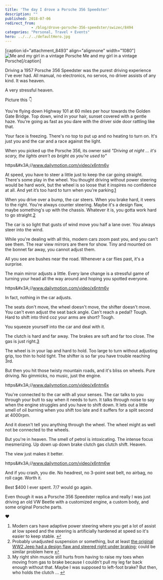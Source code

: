 ```yaml
---
title: 'The day I drove a Porsche 356 Speedster'
description: ""
published: 2018-07-06
redirect_from: 
            - /blog/drove-porsche-356-speedster/swizec/8494
categories: "Personal, Travel + Events"
hero: ../../../defaultHero.jpg
---
```

\[caption id=&quot;attachment_8493&quot; align=&quot;alignnone&quot; width=&quot;1080&quot;]![Me and my girl in a vintage Porsche](./img/blog-wp-content-uploads-2018-07-vintage.jpg) Me and my girl in a vintage Porsche\[/caption]



Driving a 1957 Porsche 356 Speedster was the purest driving experience I&#x27;ve ever had. All manual, no electronics, no servos, no driver assists of any kind. It was heaven.



A very stressful heaven.



Picture this 👇



You&#x27;re flying down Highway 101 at 60 miles per hour towards the Golden Gate Bridge. Top down, wind in your hair, sunset covered with a gentle haze. You&#x27;re going as fast as you dare with the driver side door rattling like that.



Your face is freezing. There&#x27;s no top to put up and no heating to turn on. It&#x27;s just you and the car and a race against the light.



When you picked up the Porsche 356, its owner said _&quot;Driving at night ... it&#x27;s scary, the lights aren&#x27;t as bright as you&#x27;re used to&quot;_



https&amp;#x3A;//www.dailymotion.com/video/x6ntm6y



At speed, you have to steer a little just to keep the car going straight. There&#x27;s some play in the wheel. You thought driving without power steering would be hard work, but the wheel is so loose that it inspires no confidence at all. And yet it’s too hard to turn when you&#x27;re parking.[1](#fn1)



When you drive over a bump, the car steers. When you brake hard, it veers to the right. You&#x27;re always counter steering. Maybe it&#x27;s a design flaw, maybe something&#x27;s up with the chassis. Whatever it is, you gotta work hard to go straight.[2](#fn2)



The car is so light that gusts of wind move you half a lane over. You always steer into the wind.



While you&#x27;re dealing with all this, modern cars zoom past you, and you can&#x27;t see them. The rear view mirrors are there for show. Tiny and mounted on the bonnet far away, you cannot adjust them.



All you see are bushes near the road. Whenever a car flies past, it&#x27;s a surprise.



The main mirror adjusts a little. Every lane change is a stressful game of turning your head all the way around and hoping you spotted everyone.



https&amp;#x3A;//www.dailymotion.com/video/x6ntm6v



In fact, nothing in the car adjusts.



The seats don&#x27;t move, the wheel doesn&#x27;t move, the shifter doesn&#x27;t move. You can&#x27;t even adjust the seat back angle. Can&#x27;t reach a pedal? Tough. Hard to shift into third coz your arms are short? Tough.



You squeeze yourself into the car and deal with it.



The clutch is hard and far away. The brakes are soft and far too close. The gas is just right.[3](#fn3)



The wheel is in your lap and hard to hold. Too large to turn without adjusting grip, too thin to hold tight. The shifter is so far you have trouble reaching 3rd.



But then you hit those twisty mountain roads, and it&#x27;s bliss on wheels. Pure driving. No gimmicks, no music, just the engine.



https&amp;#x3A;//www.dailymotion.com/video/x6ntm6x



You&#x27;re connected to the car with all your senses. The car talks to you through your butt to say when it needs to turn. It talks through noise to say when the engine struggles and you have to shift down. It lets out a little smell of oil burning when you shift too late and it suffers for a split second at 4000rpm.



And it doesn&#x27;t tell you anything through the wheel. The wheel might as well not be connected to the wheels.



But you&#x27;re in heaven. The smell of petrol is intoxicating. The intense focus mesmerizing. Up down up down brake clutch gas clutch shift. Heaven.



The view just makes it better.



https&amp;#x3A;//www.dailymotion.com/video/x6ntm6w



And if you crash, you die. No headrest, no 3-point seat belt, no airbag, no roll cage. Worth it.



Best $400 I ever spent. 7/7 would go again.



Even though it was a Porsche 356 Speedster replica and really I was just driving an old VW Beetle with a customized engine, a custom body, and some original Porsche parts.



❤️



1. Modern cars have adaptive power steering where you get a lot of assist at low speed and the steering is artificially hardened at speed so it&#x27;s easier to keep stable. [↩](#ffn1)
2. Probably unadjusted suspension or something, but at least [the original WW2 Jeep had a design flaw and steered right under braking](https://jalopnik.com/the-legendary-world-war-ii-jeep-had-a-dangerous-enginee-1797186236); could be similar problem here [↩](#ffn2)
3. My right shin muscle still hurts from having to raise my toes when moving from gas to brake because I couldn&#x27;t pull my leg far back enough without that. Maybe I was supposed to left-foot brake? But then, who holds the clutch ... [↩](#ffn3)